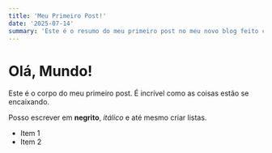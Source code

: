 ```yaml
---
title: 'Meu Primeiro Post!'
date: '2025-07-14'
summary: 'Este é o resumo do meu primeiro post no meu novo blog feito com Next.js.'
---
```


# Olá, Mundo!

Este é o corpo do meu primeiro post. É incrível como as coisas estão se encaixando.

Posso escrever em **negrito**, *itálico* e até mesmo criar listas.

- Item 1
- Item 2
